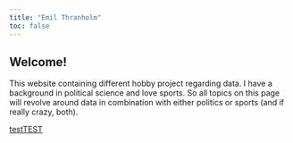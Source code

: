 ```yaml
---
title: "Emil Thranholm"
toc: false
---
```


## Welcome!

This website containing different hobby project regarding data. I have a background in political science and love sports. So all topics on this page will revolve around data in combination with either politics or sports (and if really crazy, both).

[testTEST](komvalg_shiny.qmd)